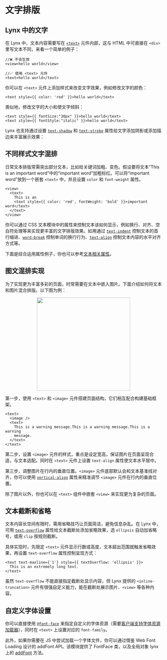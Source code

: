 
# 文字排版

## Lynx 中的文字

在 Lynx 中，文本内容需要写在 [`<text>`](/api/elements/built-in/text) 元件内部，这与 HTML 中可直接在 `<div>` 里写文本不同，来看一个简单的例子：

```tsx
//❌ 不会生效
<view>hello world</view>

//✅ 使用 <text> 元件
<text>hello world</text>
```

你可以在 `<text>` 元件上添加样式来改变文字效果，例如修改文字的颜色：

```tsx
<text style={{ color: 'red' }}>hello world</text>
```

类似地，修改文字的大小和使文字倾斜：

```tsx
<text style={{ fontSize:"30px" }}>hello world</text>
<text style={{ fontStyle:"italic" }}>hello world</text>
```

Lynx 也支持通过设置 [`text-shadow`](/api/css/properties/text-shadow) 和 [`text-stroke`](/api/css/properties/text-stroke) 属性给文字添加阴影或添加描边来丰富展示效果：

<Go
  img="https://lf-lynx.tiktok-cdns.com/obj/lynx-artifacts-oss-sg/lynx-website/assets/doc/shadow-and-stroke-demo.jpeg"
  example="text"
  defaultFile="src/shadow_and_stroke/index.tsx"
  defaultEntryFile="dist/shadow_and_stroke.lynx.bundle"
  entry="src/shadow_and_stroke"
  highlight="{15-20}"
/>

## 不同样式文字混排

日常文本排版常需突出部分文本，比如给关键词加粗、变色。假设要将文本“This is an important word”中的“important word”加粗标红。可以将“important word”放到一个嵌套 `<text>` 中，并且设置 `color` 和 `font-weight` 属性。

```tsx
<view>
  <text>
    This is an
    <text style={{ color: 'red', fontWeight: 'bold' }}>important word</text>
  </text>
</view>
```

你可以通过 CSS 文本模块中的属性来控制文本该如何显示，例如换行、对齐、空白符处理等来实现更丰富的文字排版效果。如用通过 [`text-indent`](/api/css/properties/text-indent) 控制文本的首行缩进、[`word-break`](/api/css/properties/word-break) 控制单词的换行行为、[`text-align`](/api/css/properties/text-align) 控制文本内容的水平对齐方式等。

下面是综合运用属性例子，你也可以参考[文本相关属性](/api/elements/built-in/text#文本相关-css-属性)。

<Go
  img="https://lf-lynx.tiktok-cdns.com/obj/lynx-artifacts-oss-sg/lynx-website/assets/doc/text-layout-demo.jpeg"
  example="text"
  defaultFile="src/text_layout/index.tsx"
  defaultEntryFile="dist/text_layout.lynx.bundle"
  entry="src/text_layout"
/>

## 图文混排实现

为了实现更为丰富多彩的页面，时常需要在文本中嵌入图片。下面介绍如何将文本和图片混合排版。以下图为例：

<p align="center">
  <img
    src="https://lf-lynx.tiktok-cdns.com/obj/lynx-artifacts-oss-sg/lynx-website/assets/doc/inline-image-demo.png"
    width="300"
  />
</p>

第一步，使用 `<text>` 和 `<image>` 元件搭建页面结构，它们相互配合构建基础框架。

```tsx
<text>
  <image />
  <text>
    This is a warning message.This is a warning message.This is a warning
    message.
  </text>
</text>
```

第二步，设置 `<image>` 元件的样式，重点是设定宽高，保证图片在页面呈现合适，与文本适配。同时在 `<text>` 元件上设置 `text-align` 属性使文本水平居中。

<Go
  example="text"
  img="https://lf-lynx.tiktok-cdns.com/obj/lynx-artifacts-oss-sg/lynx-website/assets/doc/inline-image-demo.png"
  defaultFile="src/inline_image/index.tsx"
  defaultEntryFile="dist/inline_image.lynx.bundle"
  highlight="{8-18}"
  entry="src/inline_image"
/>

第三步，调整图片在行内的垂直位置。`<image>` 元件底部默认会和文本基准线对齐，你可以使用 [`vertical-align`](/api/css/properties/vertical-align) 属性来精准调节 `<image>` 元件在行内的垂直位置。

<Go
  example="text"
  img="https://lf-lynx.tiktok-cdns.com/obj/lynx-artifacts-oss-sg/lynx-website/assets/doc/inline-image-demo.png"
  defaultFile="src/inline_image/index.tsx"
  defaultEntryFile="dist/inline_image.lynx.bundle"
  highlight="{15}"
  entry="src/inline_image"
/>

除了图片以外，你也可以在 `<text>` 组件中嵌套 `<view>` 来实现更为复杂的页面。

<Go
  example="text"
  img="https://lf-lynx.tiktok-cdns.com/obj/lynx-artifacts-oss-sg/lynx-website/assets/doc/inline-view-demo.gif"
  defaultFile="src/inline_view/index.tsx"
  defaultEntryFile="dist/inline_view.lynx.bundle"
  highlight="{11-26}"
  entry="src/inline_view"
/>

## 文本截断和省略

文本内容长空间有限时，需用省略技巧让页面简洁，避免信息杂乱。在 Lynx 中，可用 [`text-overflow`](/api/css/properties/text-overflow) 属性给文本截断处添加省略效果，选 `ellipsis` 自动加省略号，或用 `clip` 按规则截断。

具体实现时，先限定 `<text>` 元件显示行数或高度，文本超出范围就触发省略效果，再设置 `text-overflow` 属性控制呈现方式：

```tsx
<text text-maxline={'1'} style={{ textOverflow: 'ellipsis' }}>
  This is an extremely long text.
</text>
```

虽然 `text-overflow` 不能直接指定截断处显示内容，但 Lynx 提供的 `<inline-truncation>` 元件有很强自定义能力，能在截断处展示图片、`<view>` 等各种内容。

<Go
  img="https://lf-lynx.tiktok-cdns.com/obj/lynx-artifacts-oss-sg/lynx-website/assets/doc/inline-truncation-demo.png"
  example="text"
  defaultFile="src/inline_truncation/index.tsx"
  defaultEntryFile="dist/inline_truncation.lynx.bundle"
  entry="src/inline_truncation"
/>

## 自定义字体设置

你可以直接使用 [`@font-face`](/api/css/at-rule/font-face) 来指定自定义的字体资源（需要[客户端支持字体资源加载器](/api/elements/built-in/text#加载自定义字体)），同时在 `<text>` 上设置对应的 `font-family`。

此外，如果你需要在 JS 中尝试加载一个字体文件，你可以通过借鉴 Web Font Loading 设计的 addFont API。该模块提供了 FontFace 类，以及全局对象 lynx 上的 [addFont](/api/lynx-api/lynx/lynx-add-font) 方法。

<Go
  img="https://lf-lynx.tiktok-cdns.com/obj/lynx-artifacts-oss-sg/lynx-website/assets/doc/font-style-bold-normal-digit.png"
  example="text"
  defaultFile="src/custom_font/index.tsx"
  defaultEntryFile="dist/custom_font.lynx.bundle"
  entry="src/custom_font"
/>
